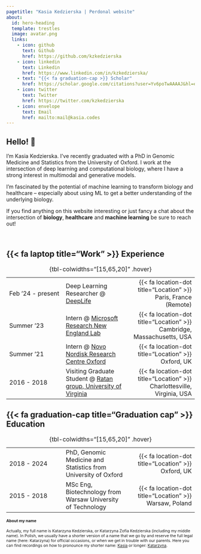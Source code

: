 ```yaml
---
pagetitle: "Kasia Kedzierska | Perdonal website"
about:
  id: hero-heading
  template: trestles
  image: avatar.png
  links:
    - icon: github
      text: Github
      href: https://github.com/kzkedzierska
    - icon: linkedin
      text: Linkedin
      href: https://www.linkedin.com/in/kzkedzierska/
    - text: "{{< fa graduation-cap >}} Scholar"
      href: https://scholar.google.com/citations?user=Yv6poTwAAAAJ&hl=en
    - icon: twitter
      text: Twitter
      href: https://twitter.com/kzkedzierska
    - icon: envelope
      text: Email
      href: mailto:mail@kasia.codes
---
```


::: {#hero-heading}
## Hello! 👋

I'm Kasia Kedzierska. I’ve recently graduated with a PhD in Genomic Medicine and Statistics from the University of Oxford. I work at the intersection of deep learning and computational biology, where I have a strong interest in multimodal and generative models.

I'm fascinated by the potential of machine learning to transform biology and healthcare -- especially about using ML to get a better understanding of the underlying biology.

If you find anything on this website interesting or just fancy a chat about the intersection of **biology**, **healthcare** and **machine learning** be sure to reach out!
:::

</br>

## {{< fa laptop title="Work" >}} Experience

<!-- {{< fa laptop title="Work" >}} -->

| | | |   
|:-----|:------|------:|  
| [Feb '24 - present]{.small-text} | Deep Learning Researcher \@ [DeepLife](https://www.deeplife.co/) | [{{< fa location-dot title="Location" >}} Paris, France (Remote)]{.small-text}
| [Summer '23]{.small-text} | Intern \@ [Microsoft Research New England Lab](https://www.microsoft.com/en-us/research/lab/microsoft-research-new-england/) | [{{< fa location-dot title="Location" >}} Cambridge, Massachusetts, USA]{.small-text}
| [Summer '21]{.small-text} | Intern \@ [Novo Nordisk Research Centre Oxford](https://www.novonordisk.com/science-and-technology/research-and-technology-centres/oxford-research-centre.html) | [{{< fa location-dot title="Location" >}} Oxford, UK]{.small-text}
| [2016 - 2018]{.small-text} | Visiting Graduate Student \@ [Ratan group, University of Virginia](https://med.virginia.edu/faculty/faculty-listing/ar7jq/) | [{{< fa location-dot title="Location" >}} Charlottesville, Virginia, USA]{.small-text} | 

: {tbl-colwidths="[15,65,20]" .hover}

## {{< fa graduation-cap title="Graduation cap" >}}  Education

| | | |   
|:-----|:------|------:|  
| [2018 - 2024]{.small-text} | PhD, Genomic Medicine and Statistics from University of Oxford | [{{< fa location-dot title="Location" >}} Oxford, UK]{.small-text} |
| [2015 - 2018]{.small-text} | MSc Eng, Biotechnology from Warsaw University of Technology | [{{< fa location-dot title="Location" >}} Warsaw, Poland]{.small-text} |

: {tbl-colwidths="[15,65,20]" .hover}


::: {style="font-size: 75%;"}
#### About my name

Actually, my full name is Katarzyna Kedzierska, or Katarzyna Zofia Kedzierska (including my middle name). In Polish, we usually have a shorter version of a name that we go by and reserve the full legal name (here: Katarzyna) for official occasions, or when we get in trouble with our parents. Here you can find recordings on how to pronounce my shorter name: [Kasia](https://www.howtopronounce.com/kasia/30911273) or longer: [Katarzyna](https://www.howtopronounce.com/katarzyna/28825507).
:::
